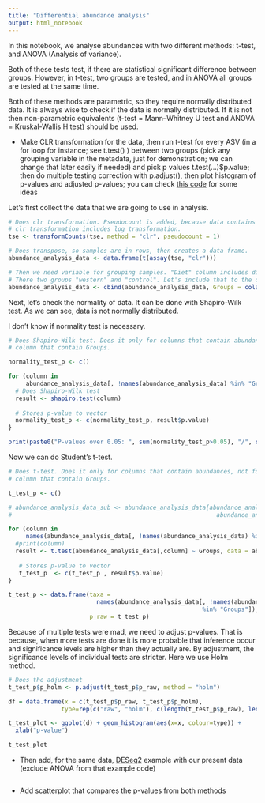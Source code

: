 ```yaml
---
title: "Differential abundance analysis"
output: html_notebook
---
```


In this notebook, we analyse abundances with two different methods: t-test, and ANOVA
(Analysis of variance).

Both of these tests test, if there are statistical significant difference between 
groups. However, in t-test, two groups are tested, and in ANOVA all groups are tested
at the same time. 

Both of these methods are parametric, so they require normally distributed data. 
It is always wise to check if the data is normally distributed. If it is not then
non-parametric equivalents (t-test = Mann–Whitney U test and ANOVA = Kruskal-Wallis 
H test) should be used.

- Make CLR transformation for the data, then run t-test for every ASV (in a for loop for instance; see t.test() ) between two groups (pick any grouping variable in the metadata, just for demonstration; we can change that later easily if needed) and pick p values t.test(...)$p.value; then do multiple testing correction with p.adjust(), then plot histogram of p-values and adjusted p-values; you can check [this code](https://github.com/microbiome/microbiome/blob/master/inst/extdata/check_wilcoxon.R) for some ideas

Let's first collect the data that we are going to use in analysis.
```r
# Does clr transformation. Pseudocount is added, because data contains zeros, and
# clr transformation includes log transformation.
tse <- transformCounts(tse, method = "clr", pseudocount = 1)

# Does transpose, so samples are in rows, then creates a data frame.
abundance_analysis_data <- data.frame(t(assay(tse, "clr")))

# Then we need variable for grouping samples. "Diet" column includes diet information.
# There two groups "western" and "control". Let's include that to the data frame.
abundance_analysis_data <- cbind(abundance_analysis_data, Groups = colData(tse)$Diet)

```

Next, let's check the normality of data. It can be done with Shapiro-Wilk test.
As we can see, data is not normally distributed.

I don't know if normality test is necessary.

```r
# Does Shapiro-Wilk test. Does it only for columns that contain abundances, not for
# column that contain Groups.

normality_test_p <- c()

for (column in 
     abundance_analysis_data[, !names(abundance_analysis_data) %in% "Groups"]){
  # Does Shapiro-Wilk test
  result <- shapiro.test(column)
  
  # Stores p-value to vector
  normality_test_p <- c(normality_test_p, result$p.value)
}

print(paste0("P-values over 0.05: ", sum(normality_test_p>0.05), "/", sum(normality_test_p<=0.05)))
```
Now we can do Student's t-test.
```r
# Does t-test. Does it only for columns that contain abundances, not for
# column that contain Groups.

t_test_p <- c()

# abundance_analysis_data_sub <- abundance_analysis_data[abundance_analysis_data$Groups == "KO_t1_western" |
#                                                          abundance_analysis_data$Groups == "WT_t2_western",]

for (column in 
     names(abundance_analysis_data[, !names(abundance_analysis_data) %in% "Groups"])){
  #print(column)
  result <- t.test(abundance_analysis_data[,column] ~ Groups, data = abundance_analysis_data)
   
   # Stores p-value to vector
   t_test_p  <- c(t_test_p , result$p.value)
}

t_test_p <- data.frame(taxa = 
                         names(abundance_analysis_data[, !names(abundance_analysis_data) 
                                                       %in% "Groups"]),
                       p_raw = t_test_p)

```

Because of multiple tests were mad, we need to adjust p-values. That is because, 
when more tests are done it is more probable that inference occur and significance
levels are higher than they actually are. By adjustment, the significance levels of
individual tests are stricter. Here we use Holm method.

```r
# Does the adjustment
t_test_p$p_holm <- p.adjust(t_test_p$p_raw, method = "holm")
```

```r

df = data.frame(x = c(t_test_p$p_raw, t_test_p$p_holm), 
               type=rep(c("raw", "holm"), c(length(t_test_p$p_raw), length(t_test_p$p_holm))))

t_test_plot <- ggplot(d) + geom_histogram(aes(x=x, colour=type)) +
  xlab("p-value")

t_test_plot
```



- Then add, for the same data, [DESeq2](https://github.com/microbiome/tutorials/blob/master/deseq2.Rmd) example with our present data (exclude ANOVA from that example code)

```r



```


- Add scatterplot that compares the p-values from both methods





